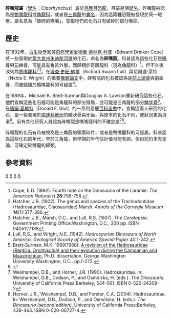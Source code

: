 {{Automatic Taxobox
| taxon = Claorhynchus
| status = Fossil
| fossil_range = {{fossil_range|晚白堊紀}}
| image = 
| image_caption = 
| authority = [[愛德華·德林克·科普|Cope]], 1892
| type_species = '''碎嘴龍屬<br>''Claorhynchus trihedrus'''''
| type_species_authority = Cope, 1892
}}

'''碎嘴龍屬'''（[[學名|學名]]：''Claorhynchus''）屬於[[鳥臀目|鳥臀目]][[恐龍|恐龍]]，目前是個[[疑名|疑名]]。碎嘴龍被認為是[[鴨嘴龍科|鴨嘴龍科]]或[[角龍科|角龍科]]，或者是[[三角龍|三角龍]]的[[異名|異名]]，因為這兩種恐龍被發現於同一地層。屬名意為「破碎的喙嘴」，意指牠們的化石只有破碎的部分嘴部。

==歷史==
在1892年，[[古生物學家|古生物學家]]兼[[自然學家|自然學家]][[愛德華·德林克·科普|愛德華·德林克·科普]]（Edward Drinker Cope）將一些發現於[[蒙大拿州|蒙大拿州]][[朱迪斯河層|朱迪斯河層]]的化石，命名為'''碎嘴龍'''。科普認為這些化石是[[喙骨|喙骨]]與[[前齒骨|前齒骨]]，可能具有角質外層，而歸類於[[奇蹟龍|奇蹟龍科]]（現為角龍科）<ref name=EDC92>Cope, E.D. (1892). Fourth note on the Dinosauria of the Laramie. ''The American Naturalist'' '''26''':756-758.</ref>。但不久後改列為[[鴨嘴龍科|鴨嘴龍科]]<ref name=JBH02>Hatcher, J.B. (1902). The genus and species of the Trachodontidae (Hadrosauridae, Claosauridae) Marsh. ''Annals of the Carnegie Museum'' '''14'''(1):377-386.</ref><ref name=HML07>Hatcher, J.B., Marsh, O.C., and Lull, R.S. (1907). ''The Ceratopsia''. Government Printing Office:Washington, D.C., 300 pp. ISBN 0405127138</ref>。在[[理查·史旺·納爾|理查·史旺·納爾]]（Richard Swann Lull）與尼爾達·萊特（Nelda E. Wright）的重要[[專題論文|專題論文]]中，碎嘴龍的化石被認為是[[前上頜骨|前上頜骨]]與前齒骨，而被歸類於鴨嘴龍科的可疑屬<ref name=LW42>Lull, R.S., and Wright, N.E. (1942). ''Hadrosaurian Dinosaurs of North America.'' ''Geological Society of America Special Paper 40'':1-242.</ref>。

在1989年，Michael K. Brett-Surman與Douglas A. Lawson重新研究這些化石，他們宣稱這些化石極可能是角龍科的部分頸盾，並可能是三角龍的部分[[鱗狀骨|鱗狀骨]]<ref name=MKBS89>Brett-Surman, M.K. 1989(1988). [http://www.nmnh.si.edu/paleo/pdf/MKB-S_PhD_stuffed.pdf A revision of the Hadrosauridae (Reptilia: Ornithischia) and their evolution during the Campanian and Maastrichtian.] {{webarchive|url=https://web.archive.org/web/20060921221951/http://www.nmnh.si.edu/paleo/pdf/MKB-S_PhD_stuffed.pdf |date=2006-09-21 }} Ph.D. dissertation, George Washington University:Washington, D.C.. pp.1-272.</ref>。在[[唐諾·葛勒特|唐諾·葛勒特]]（Donald F. Glut）的一系列恐龍[[百科全書|百科全書]]中，宣稱這兩人研究的化石，是一些發現於[[南達科他州|南達科他州]]的鱗狀骨與牙齒，與原本的化石不同，使狀況更為混淆<ref name=DFG97>{{cite book|title=Dinosaurs: The Encyclopedia|year=1997|chapter=Claorhynchus|author=Glut, D.F.|pages=299.|publisher=McFarland & Company|id=ISBN 0-89950-917-7}}</ref>。另有其他研究人員認為碎嘴龍是嘴嘴龍科的不確定屬<ref name=WH90>Weishampel, D.B., and Horner, J.R. (1990). Hadrosauridae. In: Weishampel, D.B., Dodson, P., and Osmólska, H. (eds.). ''The Dinosauria.'' University of California Press:Berkeley, 534-561.  ISBN 0-520-24209-2</ref><ref name=HWF04>Horner, J.R., Weishampel, D.B., and Forster, C.A. (2004). Hadrosauridae. In: Weishampel, D.B., Dodson, P., and Osmólska, H. (eds.). ''The Dinosauria (second edition)''. University of California Press:Berkeley, 438-463. ISBN 0-520-06727-4.</ref>。

碎嘴龍的化石有時被視為是三角龍的頭盾碎片，或者是鴨嘴龍科的可疑屬。科普認為這些化石的年代，早於三角龍，但早期的年代估計值可能有誤。但目前仍未有定論，可確定碎嘴龍的歸類。

==參考資料==
{{reflist}}
{{鳥腳亞目|R.}}
{{Taxonbar|from=Q1006149}}

[[Category:角足龙类|S]]
[[Category:上白堊紀恐龍|S]]
[[Category:北美洲恐龍|S]]
[[Category:可疑的恐龍|S]]